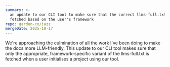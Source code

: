```yaml
---
summary: >-
  an update to our CLI tool to make sure that the correct llms-full.txt is
  fetched based on the user's framework
repo: garden-co/jazz
mergeDate: 2025-10-17
---
```

We're approaching the culmination of all the work I've been doing to make the docs more LLM-friendly. This update to our CLI tool makes sure that only the appropriate, framework-specific variant of the llms-full.txt is fetched when a user initialises a project using our tool.
